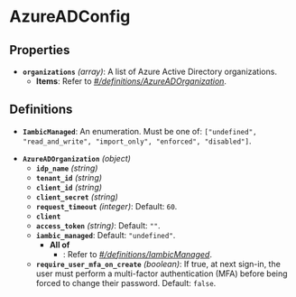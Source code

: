 # AzureADConfig

## Properties

- **`organizations`** *(array)*: A list of Azure Active Directory organizations.
  - **Items**: Refer to *[#/definitions/AzureADOrganization](#definitions/AzureADOrganization)*.
## Definitions


<a id="definitions/IambicManaged"></a>

- **`IambicManaged`**: An enumeration. Must be one of: `["undefined", "read_and_write", "import_only", "enforced", "disabled"]`.

<a id="definitions/AzureADOrganization"></a>

- **`AzureADOrganization`** *(object)*
  - **`idp_name`** *(string)*
  - **`tenant_id`** *(string)*
  - **`client_id`** *(string)*
  - **`client_secret`** *(string)*
  - **`request_timeout`** *(integer)*: Default: `60`.
  - **`client`**
  - **`access_token`** *(string)*: Default: `""`.
  - **`iambic_managed`**: Default: `"undefined"`.
    - **All of**
      - : Refer to *[#/definitions/IambicManaged](#definitions/IambicManaged)*.
  - **`require_user_mfa_on_create`** *(boolean)*: If true, at next sign-in, the user must perform a multi-factor authentication (MFA) before being forced to change their password. Default: `false`.
